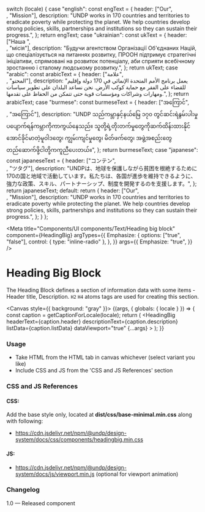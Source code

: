 
  switch (locale) {
    case "english":
      const engText = {
        header: ["Our", <br />, "Mission"],
        description:
          "UNDP works in 170 countries and territories to eradicate poverty while protecting the planet. We help countries develop strong policies, skills, partnerships and institutions so they can sustain their progress.",
      };
      return engText;
    case "ukrainian":
      const ukText = {
        header: ["Наша ", <br />, "місія"],
        description:
          "Будучи агентством Організації Об'єднаних Націй, що спеціалізується на питаннях розвитку, ПРООН підтримує стратегічні ініціативи, спрямовані на розвиток потенціалу, аби сприяти всебічному зростанню і сталому людському розвитку.",
      };
      return ukText;
    case "arabic":
      const arabicText = {
        header: ["علامة", <br />, "المحتو"],
        description:
          "يعمل برنامج الأمم المتحدة الإنمائي في 170 دولة وإقليم للقضاء على الفقر مع حماية كوكب الأرض. نحن نساعد البلدان على تطوير سياسات ومهارات وشراكات ومؤسسات قوية حتى تتمكن من الحفاظ على تقدمها.",
      };
      return arabicText;
    case "burmese":
      const burmeseText = {
        header: ["အကြောင်", <br />, "အကြောင်"],
        description:
          "UNDP သည်ကမ္ဘာနှင့်နယ်မြေ ၁၇၀ တွင်ဆင်းရဲနွမ်းပါးမှုပပျောက်ရန်ကမ္ဘာကိုကာကွယ်နေသည်။ သူတို့ရဲ့တိုးတက်မှုတွေကိုဆက်ထိန်းထားနိုင်အောင်ခိုင်မာတဲ့မူဝါဒတွေ၊ ကျွမ်းကျင်မှုတွေ၊ မိတ်ဖက်တွေ၊ အဖွဲ့အစည်းတွေတည်ဆောက်ဖို့ငါတို့ကကူညီပေးတယ်။",
      };
      return burmeseText;
    case "japanese":
      const japaneseText = {
        header: ["コンテン", <br />, "ツタグ"],
        description:
          "UNDPは、地球を保護しながら貧困を根絶するために170の国と地域で活動しています。私たちは、各国が進歩を維持できるように、強力な政策、スキル、パートナーシップ、制度を開発するのを支援します。",
      };
      return japaneseText;
    default:
      return {
        header: ["Our", <br />, "Mission"],
        description:
          "UNDP works in 170 countries and territories to eradicate poverty while protecting the planet. We help countries develop strong policies, skills, partnerships and institutions so they can sustain their progress.",
      };
  }
};

<Meta
  title="Components/UI components/Text/Heading big block"
  component={HeadingBig}
  argTypes={{
    Emphasize: {
      options: ["true", "false"],
      control: { type: "inline-radio" },
    },
  }}
  args={{
    Emphasize: "true",
  }}
/>

# Heading Big Block

The Heading Block defines a section of information data with some items - Header title, Description. `H2` `H4` atoms tags are used for creating this section.

<Canvas style={{ background: "gray" }}>
  <Story name="Heading big block">
    {(args, { globals: { locale } }) => {
      const caption = getCaptionForLocale(locale);
      return (
        <HeadingBig
          headerText={caption.header}
          descriptionText={caption.description}
          listData={caption.listData}
          dataViewport="true"
          {...args}
        ></HeadingBig>
      );
    }}
  </Story>
</Canvas>

###

### Usage

- Take HTML from the HTML tab in canvas whichever (select variant you like)
- Include CSS and JS from the 'CSS and JS References' section

### CSS and JS References

#### CSS:

Add the base style only, located at **dist/css/base-minimal.min.css** along with following:

- https://cdn.jsdelivr.net/npm/@undp/design-system/docs/css/components/headingbig.min.css

#### JS:

- https://cdn.jsdelivr.net/npm/@undp/design-system/docs/js/viewport.min.js (optional for viewport animation)

### Changelog

1.0 — Released component
